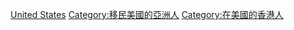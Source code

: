 
[[Category:移民外國的香港人|United States]]
[[Category:移民美國的亞洲人|Category:移民美國的亞洲人]]
[[Category:在美國的香港人|Category:在美國的香港人]]